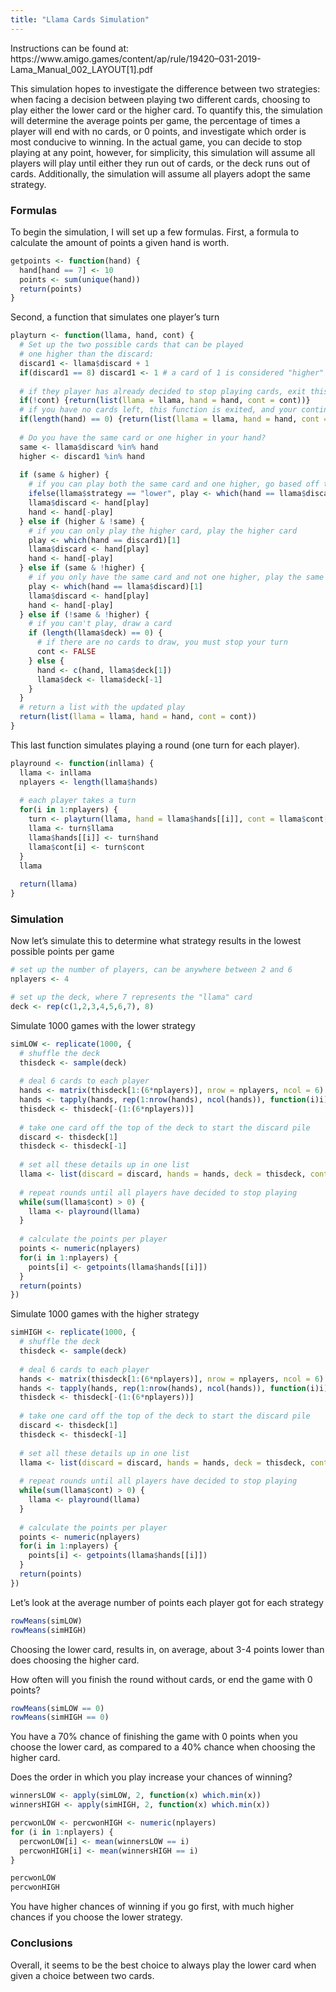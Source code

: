 ```yaml
---
title: "Llama Cards Simulation"
---
```

Instructions can be found at: https://www.amigo.games/content/ap/rule/19420--031-2019-Lama_Manual_002_LAYOUT[1].pdf

This simulation hopes to investigate the difference between two strategies: when facing a decision between playing two different cards, choosing to play either the lower card or the higher card. 
To quantify this, the simulation will determine the average points per game, the percentage of times a player will end with no cards, or 0 points, and investigate which order is most conducive to winning.
In the actual game, you can decide to stop playing at any point, however, for simplicity, this simulation will assume all players will play until either they run out of cards, or the deck runs out of cards. Additionally, the simulation will assume all players adopt the same strategy.

### Formulas
To begin the simulation, I will set up a few formulas.
First, a formula to calculate the amount of points a given hand is worth.
```r
getpoints <- function(hand) {
  hand[hand == 7] <- 10
  points <- sum(unique(hand))
  return(points)
}
```

Second, a function that simulates one player's turn
```r
playturn <- function(llama, hand, cont) {
  # Set up the two possible cards that can be played
  # one higher than the discard:
  discard1 <- llama$discard + 1
  if(discard1 == 8) discard1 <- 1 # a card of 1 is considered "higher" than a card of 7, since it restarts the cycle
  
  # if they player has already decided to stop playing cards, exit this function and keep hand the same
  if(!cont) {return(list(llama = llama, hand = hand, cont = cont))}
  # if you have no cards left, this function is exited, and your continue status is set to FALSE
  if(length(hand) == 0) {return(list(llama = llama, hand = hand, cont = FALSE))}
  
  # Do you have the same card or one higher in your hand?
  same <- llama$discard %in% hand
  higher <- discard1 %in% hand
  
  if (same & higher) {
    # if you can play both the same card and one higher, go based off the strategy:
    ifelse(llama$strategy == "lower", play <- which(hand == llama$discard)[1], play <- which(hand == discard1)[1])
    llama$discard <- hand[play]
    hand <- hand[-play]
  } else if (higher & !same) {
    # if you can only play the higher card, play the higher card
    play <- which(hand == discard1)[1]
    llama$discard <- hand[play]
    hand <- hand[-play]
  } else if (same & !higher) { 
    # if you only have the same card and not one higher, play the same card
    play <- which(hand == llama$discard)[1]
    llama$discard <- hand[play]
    hand <- hand[-play]
  } else if (!same & !higher) { 
    # if you can't play, draw a card
    if (length(llama$deck) == 0) { 
      # if there are no cards to draw, you must stop your turn
      cont <- FALSE
    } else {
      hand <- c(hand, llama$deck[1])
      llama$deck <- llama$deck[-1]
    }
  }
  # return a list with the updated play
  return(list(llama = llama, hand = hand, cont = cont))
}
```

This last function simulates playing a round (one turn for each player).
```r
playround <- function(inllama) {
  llama <- inllama
  nplayers <- length(llama$hands)
  
  # each player takes a turn 
  for(i in 1:nplayers) {
    turn <- playturn(llama, hand = llama$hands[[i]], cont = llama$cont[i])
    llama <- turn$llama
    llama$hands[[i]] <- turn$hand
    llama$cont[i] <- turn$cont
  }
  llama
  
  return(llama)
}
```

### Simulation
Now let's simulate this to determine what strategy results in the lowest possible points per game
```r
# set up the number of players, can be anywhere between 2 and 6
nplayers <- 4

# set up the deck, where 7 represents the "llama" card
deck <- rep(c(1,2,3,4,5,6,7), 8)
```

Simulate 1000 games with the lower strategy
```r
simLOW <- replicate(1000, {
  # shuffle the deck
  thisdeck <- sample(deck)
  
  # deal 6 cards to each player
  hands <- matrix(thisdeck[1:(6*nplayers)], nrow = nplayers, ncol = 6)
  hands <- tapply(hands, rep(1:nrow(hands), ncol(hands)), function(i)i)
  thisdeck <- thisdeck[-(1:(6*nplayers))]
  
  # take one card off the top of the deck to start the discard pile
  discard <- thisdeck[1]
  thisdeck <- thisdeck[-1]
  
  # set all these details up in one list
  llama <- list(discard = discard, hands = hands, deck = thisdeck, cont = rep(TRUE, nplayers), strategy = "lower")
  
  # repeat rounds until all players have decided to stop playing
  while(sum(llama$cont) > 0) {
    llama <- playround(llama)
  }
  
  # calculate the points per player
  points <- numeric(nplayers)
  for(i in 1:nplayers) {
    points[i] <- getpoints(llama$hands[[i]])
  }
  return(points)
})
```

Simulate 1000 games with the higher strategy
```r
simHIGH <- replicate(1000, {
  # shuffle the deck
  thisdeck <- sample(deck)
  
  # deal 6 cards to each player
  hands <- matrix(thisdeck[1:(6*nplayers)], nrow = nplayers, ncol = 6)
  hands <- tapply(hands, rep(1:nrow(hands), ncol(hands)), function(i)i)
  thisdeck <- thisdeck[-(1:(6*nplayers))]
  
  # take one card off the top of the deck to start the discard pile
  discard <- thisdeck[1]
  thisdeck <- thisdeck[-1]
  
  # set all these details up in one list
  llama <- list(discard = discard, hands = hands, deck = thisdeck, cont = rep(TRUE, nplayers), strategy = "higher")
  
  # repeat rounds until all players have decided to stop playing
  while(sum(llama$cont) > 0) {
    llama <- playround(llama)
  }
  
  # calculate the points per player
  points <- numeric(nplayers)
  for(i in 1:nplayers) {
    points[i] <- getpoints(llama$hands[[i]])
  }
  return(points)
})
```

Let's look at the average number of points each player got for each strategy
```r
rowMeans(simLOW)
rowMeans(simHIGH)
```
Choosing the lower card, results in, on average, about 3-4 points lower than does choosing the higher card.

How often will you finish the round without cards, or end the game with 0 points?
```r
rowMeans(simLOW == 0)
rowMeans(simHIGH == 0)
```
You have a 70% chance of finishing the game with 0 points when you choose the lower card, as compared to a 40% chance when choosing the higher card.

Does the order in which you play increase your chances of winning?
```r
winnersLOW <- apply(simLOW, 2, function(x) which.min(x))
winnersHIGH <- apply(simHIGH, 2, function(x) which.min(x))

percwonLOW <- percwonHIGH <- numeric(nplayers)
for (i in 1:nplayers) {
  percwonLOW[i] <- mean(winnersLOW == i)
  percwonHIGH[i] <- mean(winnersHIGH == i)
}

percwonLOW
percwonHIGH
```
You have higher chances of winning if you go first, with much higher chances if you choose the lower strategy.

### Conclusions
Overall, it seems to be the best choice to always play the lower card when given a choice between two cards.
